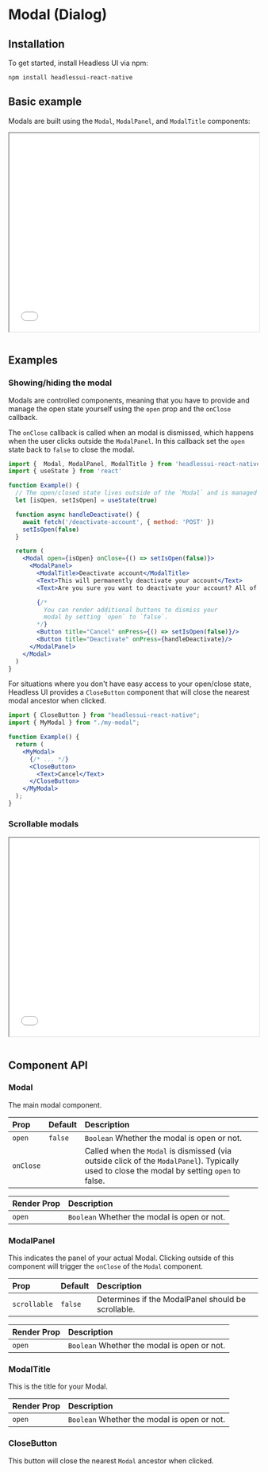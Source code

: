 
# Modal (Dialog)

## Installation

To get started, install Headless UI via npm:

```
npm install headlessui-react-native
```

## Basic example

Modals are built using the `Modal`, `ModalPanel`, and `ModalTitle` components:

<iframe
  src={`${SHOWCASE_HOST}/components/modal`}
  width="100%"
  height="400px"
></iframe>

```jsx file=<rootDir>/node_modules/headlessui-react-native-example-ui/src/modal/modal-example.tsx

```

## Examples

### Showing/hiding the modal

Modals are controlled components, meaning that you have to provide and manage the open state yourself using the `open` prop and the `onClose` callback.

The `onClose` callback is called when an modal is dismissed, which happens when the user clicks outside the `ModalPanel`. In this callback set the `open` state back to `false` to close the modal.

```jsx
import {  Modal, ModalPanel, ModalTitle } from 'headlessui-react-native'
import { useState } from 'react'

function Example() {
  // The open/closed state lives outside of the `Modal` and is managed by you
  let [isOpen, setIsOpen] = useState(true)

  function async handleDeactivate() {
    await fetch('/deactivate-account', { method: 'POST' })
    setIsOpen(false)
  }

  return (
    <Modal open={isOpen} onClose={() => setIsOpen(false)}>
      <ModalPanel>
        <ModalTitle>Deactivate account</ModalTitle>
        <Text>This will permanently deactivate your account</Text>
        <Text>Are you sure you want to deactivate your account? All of your data will be permanently removed.</Text>

        {/*
          You can render additional buttons to dismiss your
          modal by setting `open` to `false`.
        */}
        <Button title="Cancel" onPress={() => setIsOpen(false)}/>
        <Button title="Deactivate" onPress={handleDeactivate}/>
      </ModalPanel>
    </Modal>
  )
}
```

For situations where you don't have easy access to your open/close state, Headless UI provides a `CloseButton` component that will close the nearest modal ancestor when clicked.

```jsx
import { CloseButton } from "headlessui-react-native";
import { MyModal } from "./my-modal";

function Example() {
  return (
    <MyModal>
      {/* ... */}
      <CloseButton>
        <Text>Cancel</Text>
      </CloseButton>
    </MyModal>
  );
}
```

### Scrollable modals

<iframe
  src={`${SHOWCASE_HOST}/components/modal/scrollable`}
  width="100%"
  height="400px"
></iframe>

```jsx file=<rootDir>/node_modules/headlessui-react-native-example-ui/src/modal/scrollable-modal-example.tsx

```

## Component API

### Modal

The main modal component.

| Prop      | Default | Description                                                                                                                                 |
| :-------- | :------ | :------------------------------------------------------------------------------------------------------------------------------------------ |
| `open`    | `false` | `Boolean` Whether the modal is open or not.                                                                                                 |
| `onClose` |         | Called when the `Modal` is dismissed (via outside click of the `ModalPanel`). Typically used to close the modal by setting `open` to false. |

| Render Prop | Description                                 |
| :---------- | :------------------------------------------ |
| `open`      | `Boolean` Whether the modal is open or not. |

### ModalPanel

This indicates the panel of your actual Modal. Clicking outside of this component will trigger the `onClose` of the `Modal` component.

| Prop         | Default | Description                                        |
| :----------- | :------ | :------------------------------------------------- |
| `scrollable` | `false` | Determines if the ModalPanel should be scrollable. |

| Render Prop | Description                                 |
| :---------- | :------------------------------------------ |
| `open`      | `Boolean` Whether the modal is open or not. |

### ModalTitle

This is the title for your Modal.

| Render Prop | Description                                 |
| :---------- | :------------------------------------------ |
| `open`      | `Boolean` Whether the modal is open or not. |

### CloseButton

This button will close the nearest `Modal` ancestor when clicked.
